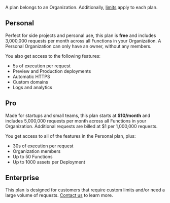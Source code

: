 A plan belongs to an Organization. Additionally, [limits](/cloud/limits) apply to each plan.

## Personal

Perfect for side projects and personal use, this plan is **free** and includes 3,000,000 requests per month across all Functions in your Organization. A Personal Organization can only have an owner, without any members.

You also get access to the following features:

- 5s of execution per request
- Preview and Production deployments
- Automatic HTTPS
- Custom domains
- Logs and analytics

## Pro

Made for startups and small teams, this plan starts at **$10/month** and includes 5,000,000 requests per month across all Functions in your Organization. Additional requests are billed at $1 per 1,000,000 requests.

You get access to all of the features in the Personal plan, plus:

- 30s of execution per request
- Organization members
- Up to 50 Functions
- Up to 1000 assets per Deployment

## Enterprise

This plan is designed for customers that require custom limits and/or need a large volume of requests. [Contact us](mailto:contact@lagon.app) to learn more.
